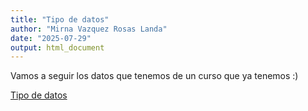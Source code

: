 ```yaml
---
title: "Tipo de datos"
author: "Mirna Vazquez Rosas Landa"
date: "2025-07-29"
output: html_document
---
```


Vamos a seguir los datos que tenemos de un curso que ya tenemos :)

[Tipo de datos](https://github.com/landalab0/IntroduccionBioinformaticaLinux/blob/main/Unidad4_%22R%22.md#tipos-de-datos)

